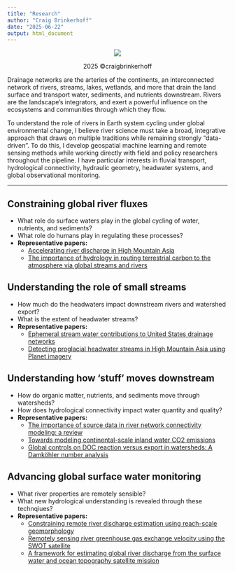 ```yaml
---
title: "Research"
author: "Craig Brinkerhoff"
date: "2025-06-22"
output: html_document
---
```

<center>
![](stream_to_ocean_observation_system_vector_v2.png)
<p>2025 &#169;craigbrinkerhoff</p>
</center>
Drainage networks are the arteries of the continents, an interconnected network of rivers, streams, lakes, wetlands, and more that drain the land surface and transport water, sediments, and nutrients downstream. Rivers are the landscape's integrators, and exert a powerful influence on the ecosystems and communities through which they flow.

To understand the role of rivers in Earth system cycling under global environmental change, I believe river science must take a broad, integrative approach that draws on multiple traditions while remaining strongly "data-driven". To do this, I develop geospatial machine learning and remote sensing methods while working directly with field and policy researchers throughout the pipeline. I have particular interests in fluvial transport, hydrological connectivity, hydraulic geometry, headwater systems, and global observational monitoring.

-------------------------------

## Constraining global river fluxes
- What role do surface waters play in the global cycling of water, nutrients, and sediments?
- What role do humans play in regulating these processes?
- **Representative papers:**
  - [Accelerating river discharge in High Mountain Asia]()
  - [The importance of hydrology in routing terrestrial carbon to the atmosphere via global streams and rivers](https://doi.org/10.1073/pnas.2106322119)

## Understanding the role of small streams
- How much do the headwaters impact downstream rivers and watershed export?
- What is the extent of headwater streams?
- **Representative papers:**
  - [Ephemeral stream water contributions to United States drainage networks](https://doi.org/10.1126/science.adg9430)
  - [Detecting proglacial headwater streams in High Mountain Asia using Planet imagery](https://doi.org/10.1016/j.rse.2024.114124)

## Understanding how 'stuff' moves downstream
- How do organic matter, nutrients, and sediments move through watersheds?
- How does hydrological connectivity impact water quantity and quality?
- **Representative papers:**
  - [The importance of source data in river network connectivity modeling: a review](https://doi.org/10.1002/lno.12706)
  - [Towards modeling continental-scale inland water CO2 emissions](https://doi.org/10.1029/2024AV001294)
  - [Global controls on DOC reaction versus export in watersheds: A Damköhler number analysis](https://doi.org/10.1029/2021GB007278)

## Advancing global surface water monitoring
- What river properties are remotely sensible?
- What new hydrological understanding is revealed through these technqiues?
- **Representative papers:**
  - [Constraining remote river discharge estimation using reach-scale geomorphology](https://doi.org/10.1029/2020WR027949)
  - [Remotely sensing river greenhouse gas exchange velocity using the SWOT satellite](https://doi.org/10.1029/2022GB007419)
  - [A framework for estimating global river discharge from the surface water and ocean topography satellite mission](https://doi.org/10.1029/2021WR031614)